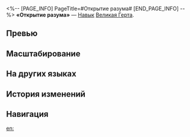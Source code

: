 <%-- [PAGE_INFO]
PageTitle=#Открытие разума#
[END_PAGE_INFO] --%>
{{Навык Инфобокс
|Название         = Открытие разума
|Изображение      = Навык Открытие разума.png
|Персонаж         = Великая Герта
|Тип              = Навык
|Тэг              = Взрывная атака
|УронСтойк        = 15 (основная цель)<br />10<br />5
|ЭнергияГен       = 30
|Энергия          = 
|Длительность     = 
|Описание         = Наносит выбранному противнику ледяной урон, равный {{Цвет|Выделенный|35%—77%}} от силы атаки Великой Герты, и накладывает на него 1 ур. статуса Интерпретация. Наносит поражённой этим навыком цели и соседним целям ледяной урон, равный {{Цвет|Выделенный|35%—77%}} от силы атаки Великой Герты. Этот эффект может повторяться 2 раза.
|Свойство1        = 
|Масштабирование1 = 
}}
'''«Открытие разума»''' — [[Навык]] [[Великая Герта]].

==Превью==
{{Превью
|Файл = Открытие разума Превью
}}

==Масштабирование==
{{Масштабирование навыка|тип=Навык
|35%;38.5%;42%;45.5%;49%;52.5%;56.88%;61.25%;65.63%;70%;73.5%;77%;80.5%;84%;87.5%
}}

==На других языках==
{{На других языках
|en   = Big Brain Energy
|zhs  = 格局打开
|zht  = 格局放大
|ja   = {{Rubi|視野|しや}}が{{Rubi|狭|せま}}いよ
|ko   = 시야를 넓혀 봐
|es   = La que sabe, sabe
|fr   = Aux portes de la connaissance
|ru   = Открытие разума
|th   = Big Brain Energy
|vi   = Mở Rộng Tâm Trí
|de   = Erweiterter Horizont
|id   = Big Brain Energy
|pt   = Sabida e Metida
}}

==История изменений==
{{История изменений|3.5}}

==Навигация==
{{Навык Навбокс|Великая Герта}}

[[en:]]